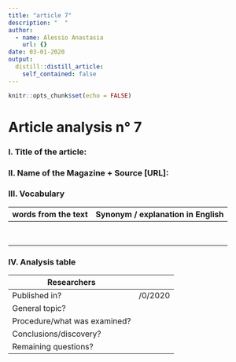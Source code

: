 ```yaml
---
title: "article 7"
description: "  "
author:
  - name: Alessio Anastasia
    url: {}
date: 03-01-2020
output:
  distill::distill_article:
    self_contained: false
---
```


```r
knitr::opts_chunk$set(echo = FALSE)
```
# Article analysis n° 7 

### I. Title of the article: 



### II. Name of the Magazine + Source [URL]:



### III. Vocabulary

| words from the text | Synonym / explanation in   English |
| ------------------- | ---------------------------------- |
|                |                                |
|          |                                 |
|              |                             |
|             |                               |
|              |                          |
|                 |                                |
|             |                             |
|         |                    |

### IV. Analysis table

| Researchers                    |     |
|--------------------------------|-------|
| Published in?                  |   /0/2020  |
| General topic?                 |      |
| Procedure/what   was examined? |    |
| Conclusions/discovery?         |        |
| Remaining questions?           |     |




